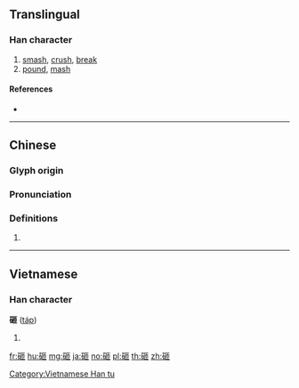 {{character info/new}}
==Translingual==

===Han character===
{{Han char|rn=112|rad=石|as=05|sn=10|four=11612|canj=MRSLB}}

# [[smash]], [[crush]], [[break]]
# [[pound]], [[mash]]

====References====
* {{Han ref|kx=0829.331|dkj=24143|hdz=42422.110|uh=7838|ud=30776|bh=AF7B|bd=44923}}

----

==Chinese==
{{zh-forms}}

===Glyph origin===
{{Han etym}}

===Pronunciation===
{{zh-pron
|m=zá
|c=zaap3
|h=pfs=chap
|md=
|mn=qz,xm,zz:chap/qz,xm,zz:chà
|mn_note=chap - literary, chà - vernacular (俗)
|w=
|ma=y
|mc=y
|oc=y
|cat=
}}

===Definitions===
{{zh-hanzi}}

# {{rfdef|lang=zh}}

----

==Vietnamese==

===Han character===
'''砸''' ([[táp]])

# {{defn|lang=vi}}

[[Category:Vietnamese Han tu]]

[[fr:砸]]
[[hu:砸]]
[[mg:砸]]
[[ja:砸]]
[[no:砸]]
[[pl:砸]]
[[th:砸]]
[[zh:砸]]